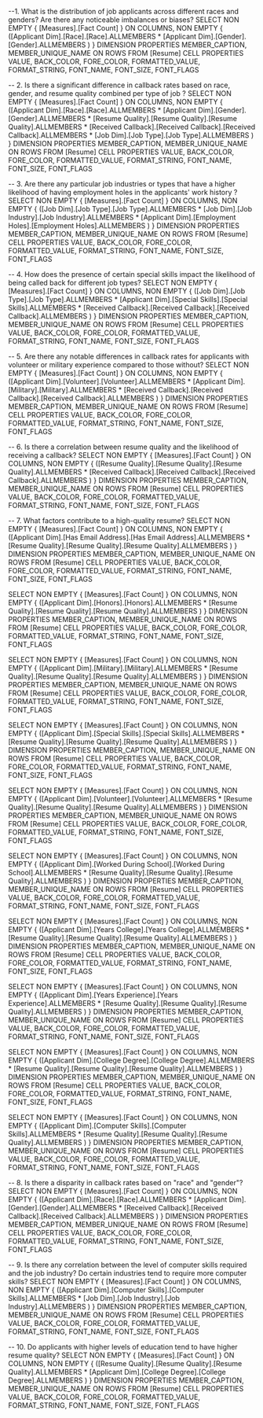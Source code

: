 --1. What is the distribution of job applicants across different races and genders? Are there any noticeable imbalances or biases?
 SELECT NON EMPTY { [Measures].[Fact Count] } ON COLUMNS, 
 NON EMPTY { ([Applicant Dim].[Race].[Race].ALLMEMBERS * [Applicant Dim].[Gender].[Gender].ALLMEMBERS ) } 
 DIMENSION PROPERTIES MEMBER_CAPTION, 
 MEMBER_UNIQUE_NAME ON ROWS FROM [Resume] CELL PROPERTIES VALUE, 
 BACK_COLOR, FORE_COLOR, FORMATTED_VALUE, FORMAT_STRING, FONT_NAME, FONT_SIZE, FONT_FLAGS

-- 2. Is there a significant difference in callback rates based on race, gender, and resume quality combined per type of job ?
SELECT NON EMPTY { [Measures].[Fact Count] } ON COLUMNS, 
NON EMPTY { 
([Applicant Dim].[Race].[Race].ALLMEMBERS * 
[Applicant Dim].[Gender].[Gender].ALLMEMBERS * 
[Resume Quality].[Resume Quality].[Resume Quality].ALLMEMBERS * 
[Received Callback].[Received Callback].[Received Callback].ALLMEMBERS * 
[Job Dim].[Job Type].[Job Type].ALLMEMBERS ) 
} 
DIMENSION PROPERTIES MEMBER_CAPTION, 
MEMBER_UNIQUE_NAME ON ROWS FROM [Resume] CELL PROPERTIES VALUE, 
BACK_COLOR, FORE_COLOR, FORMATTED_VALUE, FORMAT_STRING, FONT_NAME, FONT_SIZE, FONT_FLAGS


-- 3. Are there any particular job industries or types that have a higher likelihood of having employment holes in the applicants' work history ?
 SELECT NON EMPTY { [Measures].[Fact Count] } ON COLUMNS, 
 NON EMPTY { ([Job Dim].[Job Type].[Job Type].ALLMEMBERS * [Job Dim].[Job Industry].[Job Industry].ALLMEMBERS * [Applicant Dim].[Employment Holes].[Employment Holes].ALLMEMBERS ) } 
 DIMENSION PROPERTIES MEMBER_CAPTION, MEMBER_UNIQUE_NAME ON ROWS 
 FROM [Resume] CELL PROPERTIES VALUE, BACK_COLOR, FORE_COLOR, FORMATTED_VALUE, FORMAT_STRING, FONT_NAME, FONT_SIZE, FONT_FLAGS

-- 4. How does the presence of certain special skills impact the likelihood of being called back for different job types?
SELECT NON EMPTY { [Measures].[Fact Count] } ON COLUMNS, 
NON EMPTY { ([Job Dim].[Job Type].[Job Type].ALLMEMBERS * [Applicant Dim].[Special Skills].[Special Skills].ALLMEMBERS * [Received Callback].[Received Callback].[Received Callback].ALLMEMBERS ) } 
DIMENSION PROPERTIES MEMBER_CAPTION, 
MEMBER_UNIQUE_NAME ON ROWS FROM [Resume] CELL PROPERTIES VALUE, BACK_COLOR, FORE_COLOR, FORMATTED_VALUE, FORMAT_STRING, FONT_NAME, FONT_SIZE, FONT_FLAGS


-- 5. Are there any notable differences in callback rates for applicants with volunteer or military experience compared to those without?
SELECT NON EMPTY { [Measures].[Fact Count] } ON COLUMNS, 
NON EMPTY { ([Applicant Dim].[Volunteer].[Volunteer].ALLMEMBERS * [Applicant Dim].[Military].[Military].ALLMEMBERS * [Received Callback].[Received Callback].[Received Callback].ALLMEMBERS ) } 
DIMENSION PROPERTIES MEMBER_CAPTION, MEMBER_UNIQUE_NAME ON ROWS FROM [Resume] CELL PROPERTIES VALUE, BACK_COLOR, FORE_COLOR, FORMATTED_VALUE, FORMAT_STRING, FONT_NAME, FONT_SIZE, FONT_FLAGS

-- 6. Is there a correlation between resume quality and the likelihood of receiving a callback?
SELECT NON EMPTY { [Measures].[Fact Count] } ON COLUMNS, 
NON EMPTY { ([Resume Quality].[Resume Quality].[Resume Quality].ALLMEMBERS * [Received Callback].[Received Callback].[Received Callback].ALLMEMBERS ) }
DIMENSION PROPERTIES MEMBER_CAPTION, MEMBER_UNIQUE_NAME ON ROWS FROM [Resume] CELL PROPERTIES VALUE, BACK_COLOR, FORE_COLOR, FORMATTED_VALUE, FORMAT_STRING, FONT_NAME, FONT_SIZE, FONT_FLAGS

-- 7. What factors contribute to a high-quality resume?
SELECT NON EMPTY { [Measures].[Fact Count] } ON COLUMNS, NON EMPTY { ([Applicant Dim].[Has Email Address].[Has Email Address].ALLMEMBERS * [Resume Quality].[Resume Quality].[Resume Quality].ALLMEMBERS ) } DIMENSION PROPERTIES MEMBER_CAPTION, MEMBER_UNIQUE_NAME ON ROWS FROM [Resume] CELL PROPERTIES VALUE, BACK_COLOR, FORE_COLOR, FORMATTED_VALUE, FORMAT_STRING, FONT_NAME, FONT_SIZE, FONT_FLAGS

SELECT NON EMPTY { [Measures].[Fact Count] } ON COLUMNS, NON EMPTY { ([Applicant Dim].[Honors].[Honors].ALLMEMBERS * [Resume Quality].[Resume Quality].[Resume Quality].ALLMEMBERS ) } DIMENSION PROPERTIES MEMBER_CAPTION, MEMBER_UNIQUE_NAME ON ROWS FROM [Resume] CELL PROPERTIES VALUE, BACK_COLOR, FORE_COLOR, FORMATTED_VALUE, FORMAT_STRING, FONT_NAME, FONT_SIZE, FONT_FLAGS

SELECT NON EMPTY { [Measures].[Fact Count] } ON COLUMNS, NON EMPTY { ([Applicant Dim].[Military].[Military].ALLMEMBERS * [Resume Quality].[Resume Quality].[Resume Quality].ALLMEMBERS ) } DIMENSION PROPERTIES MEMBER_CAPTION, MEMBER_UNIQUE_NAME ON ROWS FROM [Resume] CELL PROPERTIES VALUE, BACK_COLOR, FORE_COLOR, FORMATTED_VALUE, FORMAT_STRING, FONT_NAME, FONT_SIZE, FONT_FLAGS

SELECT NON EMPTY { [Measures].[Fact Count] } ON COLUMNS, NON EMPTY { ([Applicant Dim].[Special Skills].[Special Skills].ALLMEMBERS * [Resume Quality].[Resume Quality].[Resume Quality].ALLMEMBERS ) } DIMENSION PROPERTIES MEMBER_CAPTION, MEMBER_UNIQUE_NAME ON ROWS FROM [Resume] CELL PROPERTIES VALUE, BACK_COLOR, FORE_COLOR, FORMATTED_VALUE, FORMAT_STRING, FONT_NAME, FONT_SIZE, FONT_FLAGS

SELECT NON EMPTY { [Measures].[Fact Count] } ON COLUMNS, NON EMPTY { ([Applicant Dim].[Volunteer].[Volunteer].ALLMEMBERS * [Resume Quality].[Resume Quality].[Resume Quality].ALLMEMBERS ) } DIMENSION PROPERTIES MEMBER_CAPTION, MEMBER_UNIQUE_NAME ON ROWS FROM [Resume] CELL PROPERTIES VALUE, BACK_COLOR, FORE_COLOR, FORMATTED_VALUE, FORMAT_STRING, FONT_NAME, FONT_SIZE, FONT_FLAGS

SELECT NON EMPTY { [Measures].[Fact Count] } ON COLUMNS, NON EMPTY { ([Applicant Dim].[Worked During School].[Worked During School].ALLMEMBERS * [Resume Quality].[Resume Quality].[Resume Quality].ALLMEMBERS ) } DIMENSION PROPERTIES MEMBER_CAPTION, MEMBER_UNIQUE_NAME ON ROWS FROM [Resume] CELL PROPERTIES VALUE, BACK_COLOR, FORE_COLOR, FORMATTED_VALUE, FORMAT_STRING, FONT_NAME, FONT_SIZE, FONT_FLAGS

SELECT NON EMPTY { [Measures].[Fact Count] } ON COLUMNS, NON EMPTY { ([Applicant Dim].[Years College].[Years College].ALLMEMBERS * [Resume Quality].[Resume Quality].[Resume Quality].ALLMEMBERS ) } DIMENSION PROPERTIES MEMBER_CAPTION, MEMBER_UNIQUE_NAME ON ROWS FROM [Resume] CELL PROPERTIES VALUE, BACK_COLOR, FORE_COLOR, FORMATTED_VALUE, FORMAT_STRING, FONT_NAME, FONT_SIZE, FONT_FLAGS

SELECT NON EMPTY { [Measures].[Fact Count] } ON COLUMNS, NON EMPTY { ([Applicant Dim].[Years Experience].[Years Experience].ALLMEMBERS * [Resume Quality].[Resume Quality].[Resume Quality].ALLMEMBERS ) } DIMENSION PROPERTIES MEMBER_CAPTION, MEMBER_UNIQUE_NAME ON ROWS FROM [Resume] CELL PROPERTIES VALUE, BACK_COLOR, FORE_COLOR, FORMATTED_VALUE, FORMAT_STRING, FONT_NAME, FONT_SIZE, FONT_FLAGS

SELECT NON EMPTY { [Measures].[Fact Count] } ON COLUMNS, NON EMPTY { ([Applicant Dim].[College Degree].[College Degree].ALLMEMBERS * [Resume Quality].[Resume Quality].[Resume Quality].ALLMEMBERS ) } DIMENSION PROPERTIES MEMBER_CAPTION, MEMBER_UNIQUE_NAME ON ROWS FROM [Resume] CELL PROPERTIES VALUE, BACK_COLOR, FORE_COLOR, FORMATTED_VALUE, FORMAT_STRING, FONT_NAME, FONT_SIZE, FONT_FLAGS

SELECT NON EMPTY { [Measures].[Fact Count] } ON COLUMNS, NON EMPTY { ([Applicant Dim].[Computer Skills].[Computer Skills].ALLMEMBERS * [Resume Quality].[Resume Quality].[Resume Quality].ALLMEMBERS ) } DIMENSION PROPERTIES MEMBER_CAPTION, MEMBER_UNIQUE_NAME ON ROWS FROM [Resume] CELL PROPERTIES VALUE, BACK_COLOR, FORE_COLOR, FORMATTED_VALUE, FORMAT_STRING, FONT_NAME, FONT_SIZE, FONT_FLAGS


-- 8. Is there a disparity in callback rates based on "race" and "gender"?
SELECT NON EMPTY { [Measures].[Fact Count] } ON COLUMNS,
NON EMPTY { ([Applicant Dim].[Race].[Race].ALLMEMBERS * [Applicant Dim].[Gender].[Gender].ALLMEMBERS * [Received Callback].[Received Callback].[Received Callback].ALLMEMBERS ) } 
DIMENSION PROPERTIES MEMBER_CAPTION, MEMBER_UNIQUE_NAME ON ROWS FROM [Resume] CELL PROPERTIES VALUE, BACK_COLOR, FORE_COLOR, FORMATTED_VALUE, FORMAT_STRING, FONT_NAME, FONT_SIZE, FONT_FLAGS

-- 9. Is there any correlation between the level of computer skills required and the job industry? Do certain industries tend to require more computer skills?
SELECT NON EMPTY { [Measures].[Fact Count] } ON COLUMNS, 
NON EMPTY { ([Applicant Dim].[Computer Skills].[Computer Skills].ALLMEMBERS * [Job Dim].[Job Industry].[Job Industry].ALLMEMBERS ) } 
DIMENSION PROPERTIES MEMBER_CAPTION, MEMBER_UNIQUE_NAME ON ROWS FROM [Resume] CELL PROPERTIES VALUE, BACK_COLOR, FORE_COLOR, FORMATTED_VALUE, FORMAT_STRING, FONT_NAME, FONT_SIZE, FONT_FLAGS

-- 10. Do applicants with higher levels of education tend to have higher resume quality?
SELECT NON EMPTY { [Measures].[Fact Count] } ON COLUMNS, 
NON EMPTY { ([Resume Quality].[Resume Quality].[Resume Quality].ALLMEMBERS * [Applicant Dim].[College Degree].[College Degree].ALLMEMBERS ) } 
DIMENSION PROPERTIES MEMBER_CAPTION, MEMBER_UNIQUE_NAME ON ROWS FROM [Resume] CELL PROPERTIES VALUE, BACK_COLOR, FORE_COLOR, FORMATTED_VALUE, FORMAT_STRING, FONT_NAME, FONT_SIZE, FONT_FLAGS